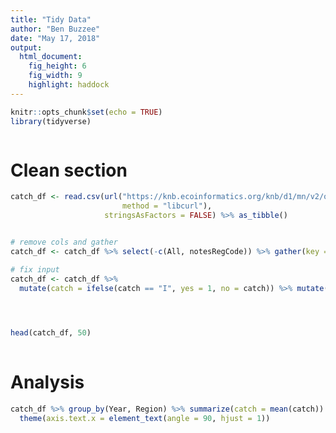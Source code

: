 ```yaml
---
title: "Tidy Data"
author: "Ben Buzzee"
date: "May 17, 2018"
output: 
  html_document: 
    fig_height: 6
    fig_width: 9
    highlight: haddock
---
```


```r
knitr::opts_chunk$set(echo = TRUE)
library(tidyverse)



```

# Clean section

```r

catch_df <- read.csv(url("https://knb.ecoinformatics.org/knb/d1/mn/v2/object/df35b.302.1",
                         method = "libcurl"),
                     stringsAsFactors = FALSE) %>% as_tibble()


# remove cols and gather
catch_df <- catch_df %>% select(-c(All, notesRegCode)) %>% gather(key = species, value = catch, -Region, -Year)

# fix input
catch_df <- catch_df %>% 
  mutate(catch = ifelse(catch == "I", yes = 1, no = catch)) %>% mutate(catch = as.integer(catch))


  

head(catch_df, 50)
        
```
# Analysis

```r
catch_df %>% group_by(Year, Region) %>% summarize(catch = mean(catch)) %>%  ggplot(aes(x=Year, y =catch)) + geom_point() + facet_wrap(~Region) +
  theme(axis.text.x = element_text(angle = 90, hjust = 1))
```






